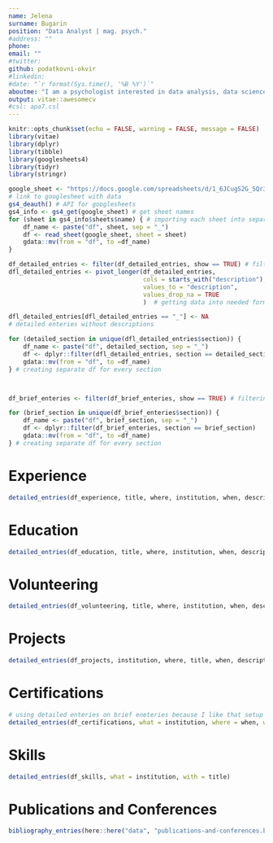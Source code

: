 ```yaml
---
name: Jelena
surname: Bugarin
position: "Data Analyst | mag. psych."
#address: ""
phone: 
email: ""
#twitter: 
github: podatkovni-okvir
#linkedin: 
#date: "`r format(Sys.time(), '%B %Y')`"
aboutme: "I am a psychologist interested in data analysis, data science, and automation. Driven by curiosity and the need to understand how things are working, I am always ready to learn something new and switch things up in order to try and make stuff more efficient."
output: vitae::awesomecv
#csl: apa7.csl
---
```


```r
knitr::opts_chunk$set(echo = FALSE, warning = FALSE, message = FALSE)
library(vitae)
library(dplyr)
library(tibble)
library(googlesheets4)
library(tidyr)
library(stringr)
```
<!-- avoiding highlight color in section titles -->
``` {=latex}
\setbool{acvSectionColorHighlight}{false}
```

```r
google_sheet <- "https://docs.google.com/spreadsheets/d/1_6JCugS2G_5Qr3eRJGMqKUubcg9WKMgGe2wlTDkxo2U/edit?usp=sharing"
# link to googlesheet with data
gs4_deauth() # API for googlesheets
gs4_info <- gs4_get(google_sheet) # get sheet names
for (sheet in gs4_info$sheets$name) { # importing each sheet into separate df
    df_name <- paste("df", sheet, sep = "_")
    df <- read_sheet(google_sheet, sheet = sheet)
    gdata::mv(from = "df", to =df_name)
}
```

```r
df_detailed_entries <- filter(df_detailed_entries, show == TRUE) # filtering eneries I do not want to show
dfl_detailed_entries <- pivot_longer(df_detailed_entries, 
                                     cols = starts_with("description"), 
                                     values_to = "description", 
                                     values_drop_na = TRUE
                                     )  # getting data into needed format

dfl_detailed_entries[dfl_detailed_entries == "_"] <- NA
# detailed enteries without descriptions 

for (detailed_section in unique(dfl_detailed_entries$section)) {
    df_name <- paste("df", detailed_section, sep = "_")
    df <- dplyr::filter(dfl_detailed_entries, section == detailed_section)
    gdata::mv(from = "df", to =df_name)
} # creating separate df for every section



df_brief_enteries <- filter(df_brief_enteries, show == TRUE) # filtering brief enteries

for (brief_section in unique(df_brief_enteries$section)) {
    df_name <- paste("df", brief_section, sep = "_")
    df <- dplyr::filter(df_brief_enteries, section == brief_section)
    gdata::mv(from = "df", to =df_name)
} # creating separate df for every section
```

# Experience

```r
detailed_entries(df_experience, title, where, institution, when, description)
```

# Education

```r
detailed_entries(df_education, title, where, institution, when, description)
```


# Volunteering

```r
detailed_entries(df_volunteering, title, where, institution, when, description)
```

# Projects

```r
detailed_entries(df_projects, institution, where, title, when, description)
```

\newpage 

# Certifications

```r
# using detailed enteries on brief eneteries because I like that setup more
detailed_entries(df_certifications, what = institution, where = when, with = title)
```

# Skills

```r

detailed_entries(df_skills, what = institution, with = title)
```

# Publications and Conferences

```r

bibliography_entries(here::here("data", "publications-and-conferences.bib"))
```
